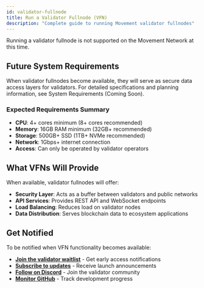 ```yaml
---
id: validator-fullnode
title: Run a Validator Fullnode (VFN)
description: "Complete guide to running Movement validator fullnodes"
---
```


Running a validator fullnode is not supported on the Movement Network at this time.

## Future System Requirements

When validator fullnodes become available, they will serve as secure data access layers for validators. For detailed specifications and planning information, see System Requirements (Coming Soon).

### Expected Requirements Summary
- **CPU**: 4+ cores minimum (8+ cores recommended)
- **Memory**: 16GB RAM minimum (32GB+ recommended)  
- **Storage**: 500GB+ SSD (1TB+ NVMe recommended)
- **Network**: 1Gbps+ internet connection
- **Access**: Can only be operated by validator operators

## What VFNs Will Provide

When available, validator fullnodes will offer:
- **Security Layer**: Acts as a buffer between validators and public networks
- **API Services**: Provides REST API and WebSocket endpoints
- **Load Balancing**: Reduces load on validator nodes
- **Data Distribution**: Serves blockchain data to ecosystem applications

## Get Notified

To be notified when VFN functionality becomes available:
- **[Join the validator waitlist](https://forms.movementnetwork.xyz/validator-interest)** - Get early access notifications
- **[Subscribe to updates](https://movementnetwork.xyz/newsletter)** - Receive launch announcements
- **[Follow on Discord](https://discord.gg/movementlabsxyz)** - Join the validator community  
- **[Monitor GitHub](https://github.com/movementlabsxyz/movement)** - Track development progress